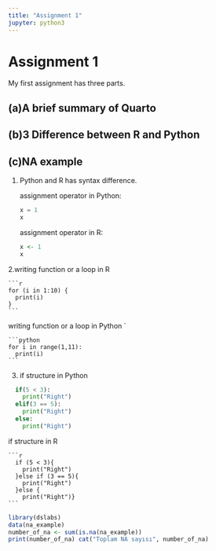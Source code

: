 ```yaml
---
title: "Assignment 1"
jupyter: python3
---
```


# Assignment 1

My first assignment has three parts.

## (a)A brief summary of Quarto

## (b)3 Difference between R and Python

## (c)NA example

1.  Python and R has syntax difference.

    assignment operator in Python:

    ```python
    x = 1
    x
    ```

    assignment operator in R:

    ```r
    x <- 1
    x
    ```

2.writing function or a loop in R

    ```r
    for (i in 1:10) {
      print(i)
    }
    ```

writing function or a loop in Python \`

    ```python
    for i in range(1,11):    
      print(i)
    ```

3.  if structure in Python

```python
  if(5 < 3): 
    print("Right")
  elif(3 == 5):
    print("Right")
  else:
    print("Right")
```

if structure in R

    ```r
      if (5 < 3){
        print("Right")
      }else if (3 == 5){
        print("Right")
      }else {
        print("Right")}
    ```

```r
library(dslabs) 
data(na_example) 
number_of_na <- sum(is.na(na_example)) 
print(number_of_na) cat("Toplam NA sayısı", number_of_na)
```